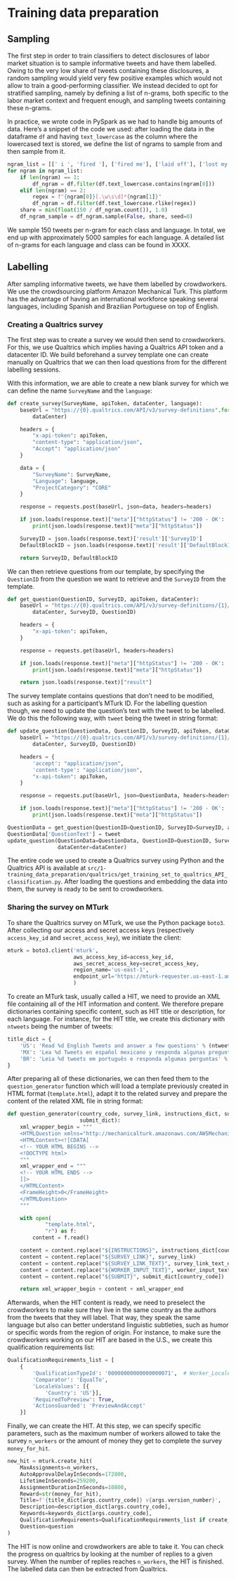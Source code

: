 # Training data preparation

## Sampling

The first step in order to train classifiers to detect disclosures of labor market situation is to sample informative tweets and have them labelled. Owing to the very low share of tweets containing these disclosures, a random sampling would yield very few positive examples which would not allow to train a good-performing classifier. We instead decided to opt for stratified sampling, namely by defining a list of n-grams, both specific to the labor market context and frequent enough, and sampling tweets containing these n-grams.

In practice, we wrote code in PySpark as we had to handle big amounts of data. Here's a snippet of the code we used: after loading the data in the dataframe `df` and having `text_lowercase` as the column where the lowercased text is stored, we define the list of ngrams to sample from and then sample from it.

```python
ngram_list = [[' i ', 'fired '], ['fired me'], ['laid off'], ['lost my job']]
for ngram in ngram_list:
    if len(ngram) == 1:
        df_ngram = df.filter(df.text_lowercase.contains(ngram[0]))
    elif len(ngram) == 2:
        regex = f"{ngram[0]}[.\w\s\d]*{ngram[1]}"
        df_ngram = df.filter(df.text_lowercase.rlike(regex))
    share = min(float(150 / df_ngram.count()), 1.0)
    df_ngram_sample = df_ngram.sample(False, share, seed=0)
```
We sample 150 tweets per n-gram for each class and language. In total, we end up with approximately 5000 samples for each language. A detailed list of n-grams for each language and class can be found in XXXX.

## Labelling

After sampling informative tweets, we have them labelled by crowdworkers. We use the crowdsourcing platform Amazon Mechanical Turk. This platform has the advantage of having an international workforce speaking several languages, including Spanish and Brazilian Portuguese on top of English.

### Creating a Qualtrics survey

The first step was to create a survey we would then send to crowdworkers. For this, we use Qualtrics which implies having a Qualtrics API token and a datacenter ID. We build beforehand a survey template one can create manually on Qualtrics that we can then load questions from for the different labelling sessions.

With this information, we are able to create a new blank survey for which we can define the name `SurveyName` and the `language`:

```python
def create_survey(SurveyName, apiToken, dataCenter, language):
    baseUrl = "https://{0}.qualtrics.com/API/v3/survey-definitions".format(
        dataCenter)

    headers = {
        "x-api-token": apiToken,
        "content-type": "application/json",
        "Accept": "application/json"
    }

    data = {
        "SurveyName": SurveyName,
        "Language": language,
        "ProjectCategory": "CORE"
    }

    response = requests.post(baseUrl, json=data, headers=headers)

    if json.loads(response.text)["meta"]["httpStatus"] != '200 - OK':
        print(json.loads(response.text)["meta"]["httpStatus"])

    SurveyID = json.loads(response.text)['result']['SurveyID']
    DefaultBlockID = json.loads(response.text)['result']['DefaultBlockID']

    return SurveyID, DefaultBlockID
```
We can then retrieve questions from our template, by specifying the `QuestionID` from the question we want to retrieve and the `SurveyID` from the template.

```python
def get_question(QuestionID, SurveyID, apiToken, dataCenter):
    baseUrl = "https://{0}.qualtrics.com/API/v3/survey-definitions/{1}/questions/{2}".format(
        dataCenter, SurveyID, QuestionID)

    headers = {
        "x-api-token": apiToken,
    }

    response = requests.get(baseUrl, headers=headers)

    if json.loads(response.text)["meta"]["httpStatus"] != '200 - OK':
        print(json.loads(response.text)["meta"]["httpStatus"])

    return json.loads(response.text)["result"]
```

The survey template contains questions that don't need to be modified, such as asking for a participant's MTurk ID. For the labelling question though, we need to update the question's text with the tweet to be labelled. We do this the following way, with `tweet` being the tweet in string format:

```python
def update_question(QuestionData, QuestionID, SurveyID, apiToken, dataCenter):
    baseUrl = "https://{0}.qualtrics.com/API/v3/survey-definitions/{1}/questions/{2}".format(
        dataCenter, SurveyID, QuestionID)

    headers = {
        'accept': "application/json",
        'content-type': "application/json",
        "x-api-token": apiToken,
    }

    response = requests.put(baseUrl, json=QuestionData, headers=headers)

    if json.loads(response.text)["meta"]["httpStatus"] != '200 - OK':
        print(json.loads(response.text)["meta"]["httpStatus"])

QuestionData = get_question(QuestionID=QuestionID, SurveyID=SurveyID, apiToken=apiToken, dataCenter=dataCenter)
QuestionData['QuestionText'] = tweet
update_question(QuestionData=QuestionData, QuestionID=QuestionID, SurveyID=SurveyID, apiToken=apiToken,
                dataCenter=dataCenter)
```

The entire code we used to create a Qualtrics survey using Python and the Qualtrics API is available at `src/1-training_data_preparation/qualtrics/get_training_set_to_qualtrics_API_classification.py`. After loading the questions and embedding the data into them, the survey is ready to be sent to crowdworkers.

### Sharing the survey on MTurk

To share the Qualtrics survey on MTurk, we use the Python package `boto3`. After collecting our access and secret access keys (respectively `access_key_id` and `secret_access_key`), we initiate the client:

```python
mturk = boto3.client('mturk',
                     aws_access_key_id=access_key_id,
                     aws_secret_access_key=secret_access_key,
                     region_name='us-east-1',
                     endpoint_url='https://mturk-requester.us-east-1.amazonaws.com'
                     )
```

To create an MTurk task, usually called a HIT, we need to provide an XML file containing all of the HIT information and content. We therefore prepare dictionaries containing specific content, such as HIT title or description, for each language. For instance, for the HIT title, we create this dictionary with `ntweets` being the number of tweets:

```python
title_dict = {
    'US': 'Read %d English Tweets and answer a few questions' % (ntweets),
    'MX': 'Lea %d Tweets en español mexicano y responda algunas preguntas' % (ntweets),
    'BR': 'Leia %d tweets em português e responda algumas perguntas' % (ntweets)
}
```

After preparing all of these dictionaries, we can then feed them to the `question_generator` function which will load a template previously created in HTML format (`template.html`), adapt it to the related survey and prepare the content of the related XML file in string format:

```python
def question_generator(country_code, survey_link, instructions_dict, survey_link_text_dict, worker_input_text_dict,
                       submit_dict):
    xml_wrapper_begin = """
    <HTMLQuestion xmlns="http://mechanicalturk.amazonaws.com/AWSMechanicalTurkDataSchemas/2011-11-11/HTMLQuestion.xsd">
    <HTMLContent><![CDATA[
    <!-- YOUR HTML BEGINS -->
    <!DOCTYPE html>
    """
    xml_wrapper_end = """
    <!-- YOUR HTML ENDS -->
    ]]>
    </HTMLContent>
    <FrameHeight>0</FrameHeight>
    </HTMLQuestion>
    """

    with open(
            "template.html",
            "r") as f:
        content = f.read()

    content = content.replace("${INSTRUCTIONS}", instructions_dict[country_code])
    content = content.replace("${SURVEY_LINK}", survey_link)
    content = content.replace("${SURVEY_LINK_TEXT}", survey_link_text_dict[country_code])
    content = content.replace("${WORKER_INPUT_TEXT}", worker_input_text_dict[country_code])
    content = content.replace("${SUBMIT}", submit_dict[country_code])

    return xml_wrapper_begin + content + xml_wrapper_end
```

Afterwards, when the HIT content is ready, we need to preselect the crowdworkers to make sure they live in the same country as the authors from the tweets that they will label. That way, they speak the same language but also can better understand linguistic subtleties, such as humor or specific words from the region of origin. For instance, to make sure the crowdworkers working on our HIT are based in the U.S., we create this qualification requirements list:

```python
QualificationRequirements_list = [
    {
        'QualificationTypeId': '00000000000000000071',  # Worker_Locale
        'Comparator': 'EqualTo',
        'LocaleValues': [{
            'Country': 'US'}],
        'RequiredToPreview': True,
        'ActionsGuarded': 'PreviewAndAccept'
    }]
```

Finally, we can create the HIT. At this step, we can specify specific parameters, such as the maximum number of workers allowed to take the survey `n_workers` or the amount of money they get to complete the survey `money_for_hit`.

```python
new_hit = mturk.create_hit(
    MaxAssignments=n_workers,
    AutoApprovalDelayInSeconds=172800,
    LifetimeInSeconds=259200,
    AssignmentDurationInSeconds=10800,
    Reward=str(money_for_hit),
    Title=f'{title_dict[args.country_code]} v{args.version_number}',
    Description=description_dict[args.country_code],
    Keywords=keywords_dict[args.country_code],
    QualificationRequirements=QualificationRequirements_list if create_hits_in_production else list(),
    Question=question
)
```

The HIT is now online and crowdworkers are able to take it. You can check the progress on qualtrics by looking at the number of replies to a given survey. When the number of replies reaches `n_workers`, the HIT is finished. The labelled data can then be extracted from Qualtrics.









